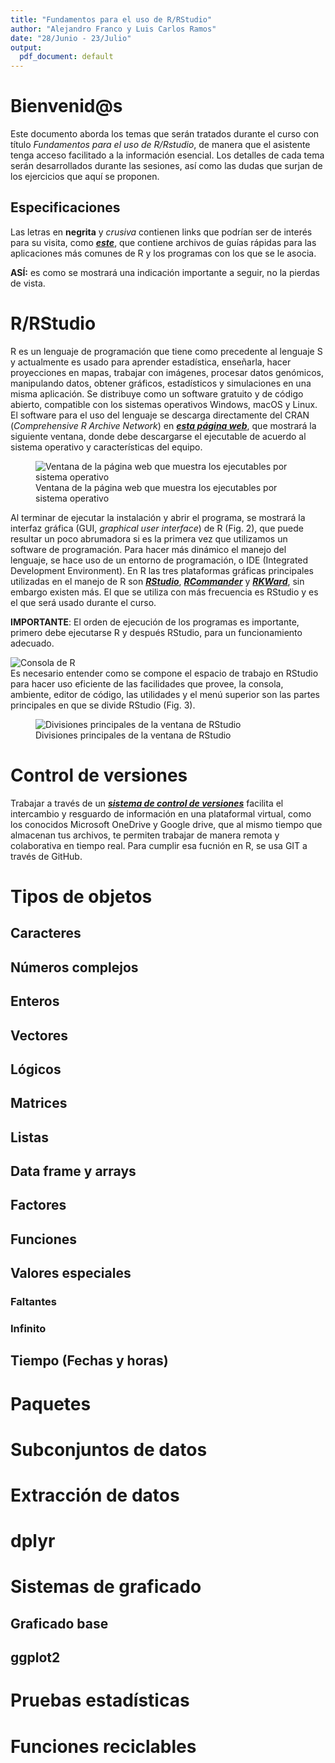 ```yaml
---
title: "Fundamentos para el uso de R/RStudio"
author: "Alejandro Franco y Luis Carlos Ramos"
date: "28/Junio - 23/Julio"
output:
  pdf_document: default
---
```


# Bienvenid@s
Este documento aborda los temas que serán tratados durante el curso con título *Fundamentos para el uso de R/Rstudio*, de manera que el asistente tenga acceso facilitado a la información esencial. Los detalles de cada tema serán desarrollados durante las sesiones, así como las dudas que surjan de los ejercicios que aquí se proponen.

## Especificaciones

Las letras en **negrita** y _crusiva_ contienen links que podrían ser de interés para su visita, como *__[este](https://www.rstudio.com/resources/cheatsheets/)__*, que contiene archivos de guías rápidas para las aplicaciones más comunes de R y los programas con los que se le asocia.

**ASÍ:** es como se mostrará una indicación importante a seguir, no la pierdas de vista.

# R/RStudio

R es un lenguaje de programación que tiene como precedente al lenguaje S y actualmente es usado para aprender estadística, enseñarla, hacer proyecciones en mapas, trabajar con imágenes, procesar datos genómicos, manipulando datos, obtener gráficos, estadísticos y simulaciones en una misma aplicación. Se distribuye como un software gratuito y de código abierto, compatible con los sistemas operativos Windows, macOS y Linux. El software para el uso del lenguaje se descarga directamente del CRAN (*Comprehensive R Archive Network*) en *__[esta página web](https://cran.itam.mx/)__*, que mostrará la siguiente ventana, donde debe descargarse el ejecutable de acuerdo al sistema operativo y características del equipo.  


![Ventana de la página web que muestra los ejecutables por sistema operativo](D:/Documentos/R_Datos-Proyectos-Asociados/Biocodigo_Cursos/Biocodigo_descarga-R-CRAN.jpg)  


Al terminar de ejecutar la instalación y abrir el programa, se mostrará la interfaz gráfica (GUI, *graphical user interface*) de R (Fig. 2), que puede resultar un poco abrumadora si es la primera vez que utilizamos un software de programación. Para hacer más dinámico el manejo del lenguaje, se hace uso de un entorno de programación, o IDE (Integrated Development Environment). En R las tres plataformas gráficas principales utilizadas en el manejo de R son *__[RStudio](https://www.rstudio.com/products/rstudio/)__*, *__[RCommander](https://cran.r-project.org/web/packages/Rcmdr/index.html)__* y *__[RKWard](https://rkward.kde.org/User_Documentation.html)__*, sin embargo existen más. El que se utiliza con más frecuencia es RStudio y es el que será usado durante el curso. 

__IMPORTANTE__: El orden de ejecución de los programas es importante, primero debe ejecutarse R y después RStudio, para un funcionamiento adecuado.  

![Consola de R](D:/Documentos/R_Datos-Proyectos-Asociados/Biocodigo_Cursos/Biocodigo_consola-R-normal.jpg)  
Es necesario entender como se compone el espacio de trabajo en RStudio para hacer uso eficiente de las facilidades que provee, la consola, ambiente, editor de código, las utilidades y el menú superior son las partes principales en que se divide RStudio (Fig. 3).  

![Divisiones principales de la ventana de RStudio]("D:/Documentos/R_Datos-Proyectos-Asociados/Biocodigo_Cursos/Biocodigo_RStudio-Ventanas-Consola.png")  


# Control de versiones
Trabajar a través de un *__[sistema de control de versiones](https://www.atlassian.com/es/git/tutorials/what-is-version-control)__* facilita el intercambio y resguardo de información en una plataformal virtual,  como los conocidos Microsoft OneDrive y Google drive, que al mismo tiempo que almacenan tus archivos, te permiten trabajar de manera remota y colaborativa en tiempo real. Para cumplir esa fucnión en R, se usa GIT a través de GitHub.


# Tipos de objetos

## Caracteres

## Números complejos

## Enteros

## Vectores

## Lógicos

## Matrices

## Listas

## Data frame y arrays

## Factores

## Funciones

## Valores especiales

### Faltantes

### Infinito

## Tiempo (Fechas y horas)

# Paquetes

# Subconjuntos de datos

# Extracción de datos

# dplyr

# Sistemas de graficado

## Graficado base

## ggplot2

# Pruebas estadísticas

# Funciones reciclables


